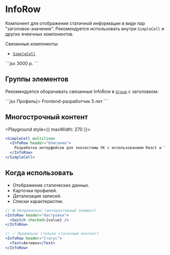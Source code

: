 <Overview>

# InfoRow

Компонент для отображения статичной информации в виде пар "заголовок-значение".
Рекомендуется использовать внутри `SimpleCell` и других ячеечных компонентов.

Связанные компоненты:

- [`SimpleCell`](/components/simple-cell)

</Overview>

<Playground>
  ```jsx
  <InfoRow header="Общий бюджет">3000 р.</InfoRow>
  ```
</Playground>

## Группы элементов

Рекомендуется оборачивать связанные InfoRow в [`Group`](/components/group) с заголовком:

<Playground>
  ```jsx
  <Group header={<Header mode="secondary">Профиль</Header>}>
    <SimpleCell>
      <InfoRow header="Должность">Frontend-разработчик</InfoRow>
    </SimpleCell>
    <SimpleCell>
      <InfoRow header="Стаж">5 лет</InfoRow>
    </SimpleCell>
  </Group>
  ```
</Playground>

## Многострочный контент

<Playground style={{ maxWidth: 270 }}>
  ```jsx
  <SimpleCell multiline>
    <InfoRow header="Описание">
      Разработка интерфейсов для экосистемы VK с использованием React и TypeScript
    </InfoRow>
  </SimpleCell>
  ```
</Playground>

## Когда использовать

- Отображение статических данных.
- Карточки профилей.
- Детализация записей.
- Списки характеристик.

```jsx
// ❌ Неправильно (интерактивный элемент)
<InfoRow header="Настройки">
  <Switch checked={value} />
</InfoRow>

// ✅ Правильно (только статичный контент)
<InfoRow header="Статус">
  <Text>Активен</Text>
</InfoRow>
```
